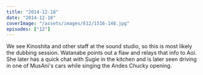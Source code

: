 ```yaml
---
title: "2014-12-18"
date: "2014-12-18"
coverImage: "/assets/images/E12/1516-148.jpg"
episodes: ["12"]
---
```


We see Kinoshita and other staff at the sound studio, so this is most likely the dubbing session. Watanabe points out a flaw and relays that info to Aoi. She later has a quick chat with Sugie in the kitchen and is later seen driving in one of MusAni's cars while singing the Andes Chucky opening.
